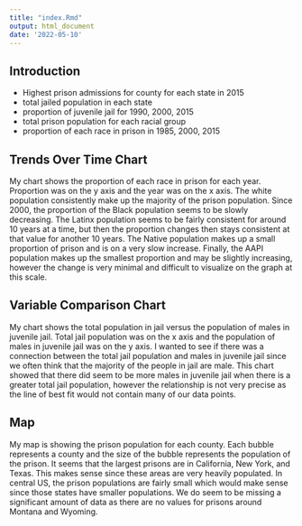 ```yaml
---
title: "index.Rmd"
output: html_document
date: '2022-05-10'
---
```


## Introduction
- Highest prison admissions for county for each state in 2015
- total jailed population in each state
- proportion of juvenile jail for 1990, 2000, 2015
- total prison population for each racial group
- proportion of each race in prison in 1985, 2000, 2015

## Trends Over Time Chart
My chart shows the proportion of each race in prison for each year. Proportion was on the y axis and the year was on the x axis. The white population consistently make up the majority of the prison population. Since 2000, the proportion of the Black population seems to be slowly decreasing. The Latinx population seems to be fairly consistent for around 10 years at a time, but then the proportion changes then stays consistent at that value for another 10 years. The Native population makes up a small proportion of prison and is on a very slow increase. Finally, the AAPI population makes up the smallest proportion and may be slightly increasing, however the change is very minimal and difficult to visualize on the graph at this scale.

## Variable Comparison Chart
My chart shows the total population in jail versus the population of males in juvenile jail. Total jail population was on the x axis and the population of males in juvenile jail was on the y axis. I wanted to see if there was a connection between the total jail population and males in juvenile jail since we often think that the majority of the people in jail are male. This chart showed that there did seem to be more males in juvenile jail when there is a greater total jail population, however the relationship is not very precise as the line of best fit would not contain many of our data points.

## Map
My map is showing the prison population for each county. Each bubble represents a county and the size of the bubble represents the population of the prison. It seems that the largest prisons are in California, New York, and Texas. This makes sense since these areas are very heavily populated. In central US, the prison populations are fairly small which would make sense since those states have smaller populations. We do seem to be missing a significant amount of data as there are no values for prisons around Montana and Wyoming.
